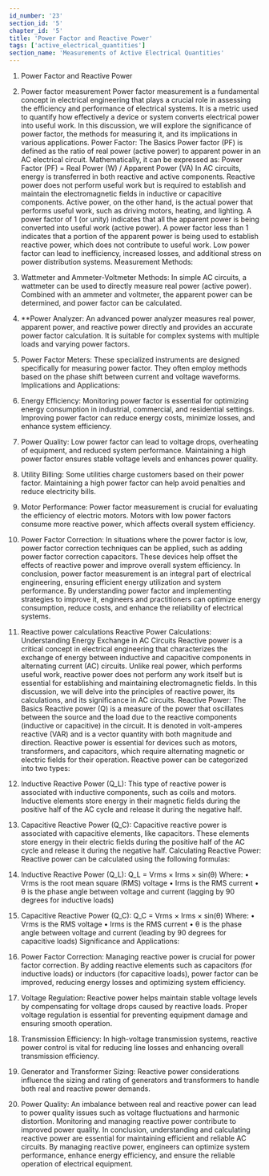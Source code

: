```yaml
---
id_number: '23'
section_id: '5'
chapter_id: '5'
title: 'Power Factor and Reactive Power'
tags: ['active_electrical_quantities']
section_name: 'Measurements of Active Electrical Quantities'
---
```


1.	Power Factor and Reactive Power
1. Power factor measurement
Power factor measurement is a fundamental concept in electrical engineering that plays a crucial role in assessing the efficiency and performance of electrical systems. It is a metric used to quantify how effectively a device or system converts electrical power into useful work. In this discussion, we will explore the significance of power factor, the methods for measuring it, and its implications in various applications.
Power Factor: The Basics
Power factor (PF) is defined as the ratio of real power (active power) to apparent power in an AC electrical circuit. Mathematically, it can be expressed as:
Power Factor (PF) = Real Power (W) / Apparent Power (VA)
In AC circuits, energy is transferred in both reactive and active components. Reactive power does not perform useful work but is required to establish and maintain the electromagnetic fields in inductive or capacitive components. Active power, on the other hand, is the actual power that performs useful work, such as driving motors, heating, and lighting.
A power factor of 1 (or unity) indicates that all the apparent power is being converted into useful work (active power). A power factor less than 1 indicates that a portion of the apparent power is being used to establish reactive power, which does not contribute to useful work. Low power factor can lead to inefficiency, increased losses, and additional stress on power distribution systems.
Measurement Methods:
1.	Wattmeter and Ammeter-Voltmeter Methods: In simple AC circuits, a wattmeter can be used to directly measure real power (active power). Combined with an ammeter and voltmeter, the apparent power can be determined, and power factor can be calculated.
2.	**Power Analyzer: An advanced power analyzer measures real power, apparent power, and reactive power directly and provides an accurate power factor calculation. It is suitable for complex systems with multiple loads and varying power factors.
3.	Power Factor Meters: These specialized instruments are designed specifically for measuring power factor. They often employ methods based on the phase shift between current and voltage waveforms.
Implications and Applications:
1.	Energy Efficiency: Monitoring power factor is essential for optimizing energy consumption in industrial, commercial, and residential settings. Improving power factor can reduce energy costs, minimize losses, and enhance system efficiency.
2.	Power Quality: Low power factor can lead to voltage drops, overheating of equipment, and reduced system performance. Maintaining a high power factor ensures stable voltage levels and enhances power quality.
3.	Utility Billing: Some utilities charge customers based on their power factor. Maintaining a high power factor can help avoid penalties and reduce electricity bills.
4.	Motor Performance: Power factor measurement is crucial for evaluating the efficiency of electric motors. Motors with low power factors consume more reactive power, which affects overall system efficiency.
5.	Power Factor Correction: In situations where the power factor is low, power factor correction techniques can be applied, such as adding power factor correction capacitors. These devices help offset the effects of reactive power and improve overall system efficiency.
In conclusion, power factor measurement is an integral part of electrical engineering, ensuring efficient energy utilization and system performance. By understanding power factor and implementing strategies to improve it, engineers and practitioners can optimize energy consumption, reduce costs, and enhance the reliability of electrical systems.

2. Reactive power calculations
Reactive Power Calculations: Understanding Energy Exchange in AC Circuits
Reactive power is a critical concept in electrical engineering that characterizes the exchange of energy between inductive and capacitive components in alternating current (AC) circuits. Unlike real power, which performs useful work, reactive power does not perform any work itself but is essential for establishing and maintaining electromagnetic fields. In this discussion, we will delve into the principles of reactive power, its calculations, and its significance in AC circuits.
Reactive Power: The Basics
Reactive power (Q) is a measure of the power that oscillates between the source and the load due to the reactive components (inductive or capacitive) in the circuit. It is denoted in volt-amperes reactive (VAR) and is a vector quantity with both magnitude and direction. Reactive power is essential for devices such as motors, transformers, and capacitors, which require alternating magnetic or electric fields for their operation.
Reactive power can be categorized into two types:
1.	Inductive Reactive Power (Q_L): This type of reactive power is associated with inductive components, such as coils and motors. Inductive elements store energy in their magnetic fields during the positive half of the AC cycle and release it during the negative half.
2.	Capacitive Reactive Power (Q_C): Capacitive reactive power is associated with capacitive elements, like capacitors. These elements store energy in their electric fields during the positive half of the AC cycle and release it during the negative half.
Calculating Reactive Power:
Reactive power can be calculated using the following formulas:
1.	Inductive Reactive Power (Q_L): Q_L = Vrms × Irms × sin(θ) Where:
•	Vrms is the root mean square (RMS) voltage
•	Irms is the RMS current
•	θ is the phase angle between voltage and current (lagging by 90 degrees for inductive loads)
2.	Capacitive Reactive Power (Q_C): Q_C = Vrms × Irms × sin(θ) Where:
•	Vrms is the RMS voltage
•	Irms is the RMS current
•	θ is the phase angle between voltage and current (leading by 90 degrees for capacitive loads)
Significance and Applications:
1.	Power Factor Correction: Managing reactive power is crucial for power factor correction. By adding reactive elements such as capacitors (for inductive loads) or inductors (for capacitive loads), power factor can be improved, reducing energy losses and optimizing system efficiency.
2.	Voltage Regulation: Reactive power helps maintain stable voltage levels by compensating for voltage drops caused by reactive loads. Proper voltage regulation is essential for preventing equipment damage and ensuring smooth operation.
3.	Transmission Efficiency: In high-voltage transmission systems, reactive power control is vital for reducing line losses and enhancing overall transmission efficiency.
4.	Generator and Transformer Sizing: Reactive power considerations influence the sizing and rating of generators and transformers to handle both real and reactive power demands.
5.	Power Quality: An imbalance between real and reactive power can lead to power quality issues such as voltage fluctuations and harmonic distortion. Monitoring and managing reactive power contribute to improved power quality.
In conclusion, understanding and calculating reactive power are essential for maintaining efficient and reliable AC circuits. By managing reactive power, engineers can optimize system performance, enhance energy efficiency, and ensure the reliable operation of electrical equipment.


